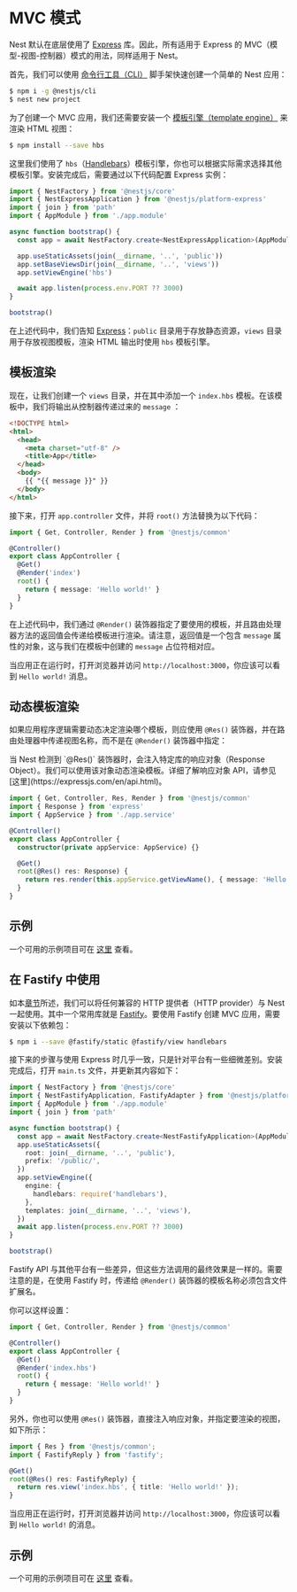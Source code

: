 # MVC 模式

Nest 默认在底层使用了 [Express](https://github.com/expressjs/express) 库。因此，所有适用于 Express 的 MVC（模型-视图-控制器）模式的用法，同样适用于 Nest。

首先，我们可以使用 [命令行工具（CLI）](https://github.com/nestjs/nest-cli) 脚手架快速创建一个简单的 Nest 应用：

```bash
$ npm i -g @nestjs/cli
$ nest new project
```

为了创建一个 MVC 应用，我们还需要安装一个 [模板引擎（template engine）](https://expressjs.com/en/guide/using-template-engines.html) 来渲染 HTML 视图：

```bash
$ npm install --save hbs
```

这里我们使用了 `hbs`（[Handlebars](https://github.com/pillarjs/hbs#readme)）模板引擎，你也可以根据实际需求选择其他模板引擎。安装完成后，需要通过以下代码配置 Express 实例：

```ts filename='main.ts'
import { NestFactory } from '@nestjs/core'
import { NestExpressApplication } from '@nestjs/platform-express'
import { join } from 'path'
import { AppModule } from './app.module'

async function bootstrap() {
  const app = await NestFactory.create<NestExpressApplication>(AppModule)

  app.useStaticAssets(join(__dirname, '..', 'public'))
  app.setBaseViewsDir(join(__dirname, '..', 'views'))
  app.setViewEngine('hbs')

  await app.listen(process.env.PORT ?? 3000)
}

bootstrap()
```

在上述代码中，我们告知 [Express](https://github.com/expressjs/express)：`public` 目录用于存放静态资源，`views` 目录用于存放视图模板，渲染 HTML 输出时使用 `hbs` 模板引擎。

## 模板渲染

现在，让我们创建一个 `views` 目录，并在其中添加一个 `index.hbs` 模板。在该模板中，我们将输出从控制器传递过来的 `message` ：

```html
<!DOCTYPE html>
<html>
  <head>
    <meta charset="utf-8" />
    <title>App</title>
  </head>
  <body>
    {{ "{{ message }}" }}
  </body>
</html>
```

接下来，打开 `app.controller` 文件，并将 `root()` 方法替换为以下代码：

```ts filename='app.controller.ts'
import { Get, Controller, Render } from '@nestjs/common'

@Controller()
export class AppController {
  @Get()
  @Render('index')
  root() {
    return { message: 'Hello world!' }
  }
}
```

在上述代码中，我们通过 `@Render()` 装饰器指定了要使用的模板，并且路由处理器方法的返回值会传递给模板进行渲染。请注意，返回值是一个包含 `message` 属性的对象，这与我们在模板中创建的 `message` 占位符相对应。

当应用正在运行时，打开浏览器并访问 `http://localhost:3000`，你应该可以看到 `Hello world!` 消息。

## 动态模板渲染

如果应用程序逻辑需要动态决定渲染哪个模板，则应使用 `@Res()` 装饰器，并在路由处理器中传递视图名称，而不是在 `@Render()` 装饰器中指定：

<CalloutInfo>
  当 Nest 检测到 `@Res()` 装饰器时，会注入特定库的响应对象（Response
  Object）。我们可以使用该对象动态渲染模板。详细了解响应对象 API，请参见
  [这里](https://expressjs.com/en/api.html)。
</CalloutInfo>

```ts filename='app.controller.ts'
import { Get, Controller, Res, Render } from '@nestjs/common'
import { Response } from 'express'
import { AppService } from './app.service'

@Controller()
export class AppController {
  constructor(private appService: AppService) {}

  @Get()
  root(@Res() res: Response) {
    return res.render(this.appService.getViewName(), { message: 'Hello world!' })
  }
}
```

## 示例

一个可用的示例项目可在 [这里](https://github.com/nestjs/nest/tree/master/sample/15-mvc) 查看。

## 在 Fastify 中使用

如本[章节](/techniques/performance)所述，我们可以将任何兼容的 HTTP 提供者（HTTP provider）与 Nest 一起使用。其中一个常用库就是 [Fastify](https://github.com/fastify/fastify)。要使用 Fastify 创建 MVC 应用，需要安装以下依赖包：

```bash
$ npm i --save @fastify/static @fastify/view handlebars
```

接下来的步骤与使用 Express 时几乎一致，只是针对平台有一些细微差别。安装完成后，打开 `main.ts` 文件，并更新其内容如下：

```ts filename='main.ts'
import { NestFactory } from '@nestjs/core'
import { NestFastifyApplication, FastifyAdapter } from '@nestjs/platform-fastify'
import { AppModule } from './app.module'
import { join } from 'path'

async function bootstrap() {
  const app = await NestFactory.create<NestFastifyApplication>(AppModule, new FastifyAdapter())
  app.useStaticAssets({
    root: join(__dirname, '..', 'public'),
    prefix: '/public/',
  })
  app.setViewEngine({
    engine: {
      handlebars: require('handlebars'),
    },
    templates: join(__dirname, '..', 'views'),
  })
  await app.listen(process.env.PORT ?? 3000)
}

bootstrap()
```

Fastify API 与其他平台有一些差异，但这些方法调用的最终效果是一样的。需要注意的是，在使用 Fastify 时，传递给 `@Render()` 装饰器的模板名称必须包含文件扩展名。

你可以这样设置：

```ts filename='app.controller.ts'
import { Get, Controller, Render } from '@nestjs/common'

@Controller()
export class AppController {
  @Get()
  @Render('index.hbs')
  root() {
    return { message: 'Hello world!' }
  }
}
```

另外，你也可以使用 `@Res()` 装饰器，直接注入响应对象，并指定要渲染的视图，如下所示：

```ts
import { Res } from '@nestjs/common';
import { FastifyReply } from 'fastify';

@Get()
root(@Res() res: FastifyReply) {
  return res.view('index.hbs', { title: 'Hello world!' });
}
```

当应用正在运行时，打开浏览器并访问 `http://localhost:3000`，你应该可以看到 `Hello world!` 的消息。

## 示例

一个可用的示例项目可在 [这里](https://github.com/nestjs/nest/tree/master/sample/17-mvc-fastify) 查看。
